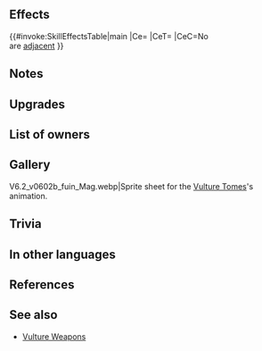 {{Weapon Infobox
|tagid=SID_グルンバルチャー＋
|intID=3040
|userVersion1=Closed
|userVersion2=Open
|exclusive=0
|weaponType=Green Tome
|cost=300
|might=12
|range=2
|effect=If unit is not adjacent to an ally, inflicts penalty on foe's Atk/Res during combat = 5 + any current penalty on each of those stats. (Example: if foe has -7 penalty to Atk, inflicts Atk-12, for a net penalty of Atk-19 during combat.) Calculates each stat penalty independently.
|statModifiers=0,12,0,0,0
|required=Gronnvulture
|refinePaths=default
|refineSP=350
|refineMedals=500
|refineStones=50
|properties=random_owner
}}
==Effects==
{{#invoke:SkillEffectsTable|main
|Ce={{Eft|Temporary Debuffs|Atk/Res|5 + {{SEt|penalties}}<br>on {{Tgt|Foe}}'s Atk/Res}}
|CeT={{Tgt|Foe}}
|CeC=No {{Tgt|Allies}}<br>are [[adjacent]]
}}

==Notes==
{{TemporaryDebufffromPenalty}}
==Upgrades==
{{Weapon Upgrade List}}
==List of owners==
{{Skill Hero List}}
==Gallery==
<gallery>
V6.2_v0602b_fuin_Mag.webp|Sprite sheet for the [[Skill families/Weapons#Vulture|Vulture Tomes]]'s animation.
</gallery>
==Trivia==
{{TomeColorTrivia|Gronn}}
==In other languages==
{{OtherLanguages
|japanese=グルンバルチャー＋
|german=Gronn-Geier+
|spanishEU=Buitre glauco +
|spanishLA=Buitre jade +
|french=Vautour émer. +
|italian=Virideavvoltoio+
|chineseTW=翠綠禿鷹＋
|portuguese=Abutre jade+
}}
==References==
<references/>
==See also==
{{See also skills|cond=Description LIKE '%penalty on foe_s%+%current penalty on each of those stats%' AND Description NOT LIKE '%【Foe Penalty Doubler】%' AND WikiName NOT LIKE '%vulture%' AND Exclusive=1}}
* [[Skill families/Weapons#Vulture|Vulture Weapons]]
{{Weapons Navbox}}